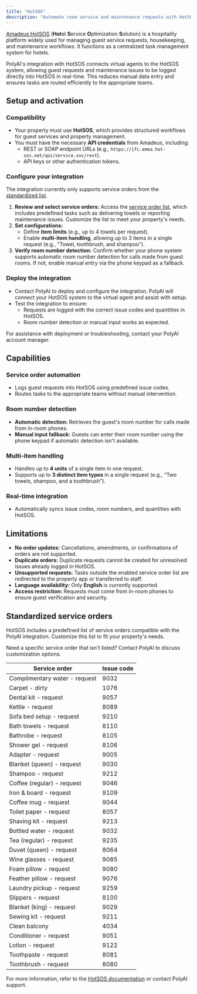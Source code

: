 ```yaml
---
title: "HotSOS"
description: "Automate room service and maintenance requests with HotSOS and PolyAI."
---
```


[Amadeus HotSOS](https://www.amadeus-hospitality.com/service-optimization-software/hotsos/) (**Hot**el **S**ervice **O**ptimization **S**olution) is a hospitality platform widely used for managing guest service requests, housekeeping, and maintenance workflows. It functions as a centralized task management system for hotels.

PolyAI's integration with HotSOS connects virtual agents to the HotSOS system, allowing guest requests and maintenance issues to be logged directly into HotSOS in real-time. This reduces manual data entry and ensures tasks are routed efficiently to the appropriate teams.

## Setup and activation

### Compatibility
- Your property must use **HotSOS**, which provides structured workflows for guest services and property management.
- You must have the necessary **API credentials** from Amadeus, including:
  - REST or SOAP endpoint URLs (e.g., `https://ifc.emea.hot-sos.net/api/service.svc/rest`).
  - API keys or other authentication tokens.

### Configure your integration

<Warning>The integration currently only supports service orders from the [standardized list](#standardized-service-orders).</Warning>

1. **Review and select service orders:** Access the [service order list](https://help.amadeus-hospitality.com/operations/service-optimization/content/service-orders.html), which includes predefined tasks such as delivering towels or reporting maintenance issues. Customize the list to meet your property's needs.
2. **Set configurations:**
   - Define **item limits** (e.g., up to 4 towels per request).
   - Enable **multi-item handling**, allowing up to 3 items in a single request (e.g., "Towel, toothbrush, and shampoo").
3. **Verify room number detection:** Confirm whether your phone system supports automatic room number detection for calls made from guest rooms. If not, enable manual entry via the phone keypad as a fallback.

### Deploy the integration
- Contact PolyAI to deploy and configure the integration. PolyAI will connect your HotSOS system to the virtual agent and assist with setup.
- Test the integration to ensure:
  - Requests are logged with the correct issue codes and quantities in HotSOS.
  - Room number detection or manual input works as expected.

For assistance with deployment or troubleshooting, contact your PolyAI account manager.

## Capabilities

### Service order automation
- Logs guest requests into HotSOS using predefined issue codes.
- Routes tasks to the appropriate teams without manual intervention.

### Room number detection
- **Automatic detection:** Retrieves the guest's room number for calls made from in-room phones.
- **Manual input fallback:** Guests can enter their room number using the phone keypad if automatic detection isn't available.

### Multi-item handling
- Handles up to **4 units** of a single item in one request.
- Supports up to **3 distinct item types** in a single request (e.g., “Two towels, shampoo, and a toothbrush”).

### Real-time integration
- Automatically syncs issue codes, room numbers, and quantities with HotSOS.

## Limitations

- **No order updates:** Cancellations, amendments, or confirmations of orders are not supported.
- **Duplicate orders:** Duplicate requests cannot be created for unresolved issues already logged in HotSOS.
- **Unsupported requests:** Tasks outside the enabled service order list are redirected to the property app or transferred to staff.
- **Language availability:** Only **English** is currently supported.
- **Access restriction:** Requests must come from in-room phones to ensure guest verification and security.

## Standardized service orders

HotSOS includes a predefined list of service orders compatible with the PolyAI integration. Customize this list to fit your property's needs.

<Expandable title="service order list" defaultOpen={false}>
<Tip>Need a specific service order that isn't listed? Contact PolyAI to discuss customization options.</Tip>

| **Service order**                  | **Issue code** |
|------------------------------------|----------------|
| Complimentary water - request      | 9032           |
| Carpet - dirty                     | 1076           |
| Dental kit - request               | 9057           |
| Kettle - request                   | 8089           |
| Sofa bed setup - request           | 9210           |
| Bath towels - request              | 8110           |
| Bathrobe - request                 | 8105           |
| Shower gel - request               | 8106           |
| Adapter - request                  | 9005           |
| Blanket (queen) - request          | 9030           |
| Shampoo - request                  | 9212           |
| Coffee (regular) - request         | 9046           |
| Iron & board - request             | 9109           |
| Coffee mug - request               | 9044           |
| Toilet paper - request             | 8057           |
| Shaving kit - request              | 9213           |
| Bottled water - request            | 9032           |
| Tea (regular) - request            | 9235           |
| Duvet (queen) - request            | 8064           |
| Wine glasses - request             | 9085           |
| Foam pillow - request              | 9080           |
| Feather pillow - request           | 9076           |
| Laundry pickup - request           | 9259           |
| Slippers - request                 | 8100           |
| Blanket (king) - request           | 9029           |
| Sewing kit - request               | 9211           |
| Clean balcony                      | 4034           |
| Conditioner - request              | 9051           |
| Lotion - request                   | 9122           |
| Toothpaste - request               | 8081           |
| Toothbrush - request               | 8080           |
</Expandable>

For more information, refer to the [HotSOS documentation](https://help.amadeus-hospitality.com/operations/service-optimization/content/service-orders.html) or contact PolyAI support.
